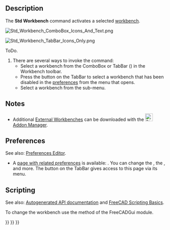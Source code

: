 <languages/>

{{Docnav
|[[Std_ToggleTransparency|ToggleTransparency]]
|[[Std_LinkSelectLinked|LinkSelectLinked]]
|[[Std_View_Menu|Std View Menu]]
|IconL=Std_ToggleTransparency.svg
|IconR=Std_LinkSelectLinked.svg
|IconC=Freecad.svg
}}

<div class="mw-translate-fuzzy">
{{GuiCommand
|Name=Std Workbench
|Empty=1
|MenuLocation=[[Std View Menu|View]] → Workbench
|Workbenches=All
|Shortcut=
|SeeAlso=
}}
</div>

==Description==

The '''Std Workbench''' command activates a selected [[Workbenches|workbench]].

[[Image:Std_Workbench_ComboBox_Icons_And_Text.png]]
{{Caption|The default ComboBox Workbench selector type}}

[[Image:Std_Workbench_TabBar_Icons_Only.png]]
{{Caption|The optional TabBar Workbench selector type (here displayed with icons only) {{Version|1.0}}}}

<span id="Usage"></span>
<div class="mw-translate-fuzzy">
ToDo.
</div>

# There are several ways to invoke the command:
#* Select a workbench from the ComboBox or TabBar ({{Version|1.0}}) in the Workbench toolbar.
#* Press the {{Button|[[Image:List-add.svg|x16px]][[Image:Toolbar_flyout_arrow.svg|x16px]]}} button on the TabBar to select a workbench that has been disabled in the [[Preferences_Editor#Available_Workbenches|preferences]] from the menu that opens.
#* Select a workbench from the {{MenuCommand|View → Workbench}} sub-menu.

==Notes==

* Additional [[External_Workbenches|External Workbenches]] can be downloaded with the [[Image:Std_AddonMgr.svg|24px]] [[Std_AddonMgr|Addon Manager]].

==Preferences==

See also: [[Preferences_Editor|Preferences Editor]].

* A [[Preferences_Editor#Available_Workbenches|page with related preferences]] is available: {{MenuCommand|Edit → Preferences... → Workbenches → Available Workbenches}}. You can change the {{MenuCommand|Start up workbench}}, the {{MenuCommand|Workbench selector type}}, and more. The {{Button|[[Image:List-add.svg|x16px]][[Image:Toolbar_flyout_arrow.svg|x16px]]}} button on the TabBar gives access to this page via its menu.

==Scripting==

See also: [https://freecad.github.io/SourceDoc/ Autogenerated API documentation] and [[FreeCAD_Scripting_Basics|FreeCAD Scripting Basics]].

To change the workbench use the {{incode|activateWorkbench}} method of the FreeCADGui module.

{{Code|code=
import FreeCADGui

FreeCADGui.activateWorkbench("PartDesignWorkbench")
}}


{{Docnav
|[[Std_ToggleTransparency|ToggleTransparency]]
|[[Std_LinkSelectLinked|LinkSelectLinked]]
|[[Std_View_Menu|Std View Menu]]
|IconL=Std_ToggleTransparency.svg
|IconR=Std_LinkSelectLinked.svg
|IconC=Freecad.svg
}}

{{Std Base navi{{#translation:}}}}
{{Userdocnavi{{#translation:}}}}
{{Interface navi{{#translation:}}}}